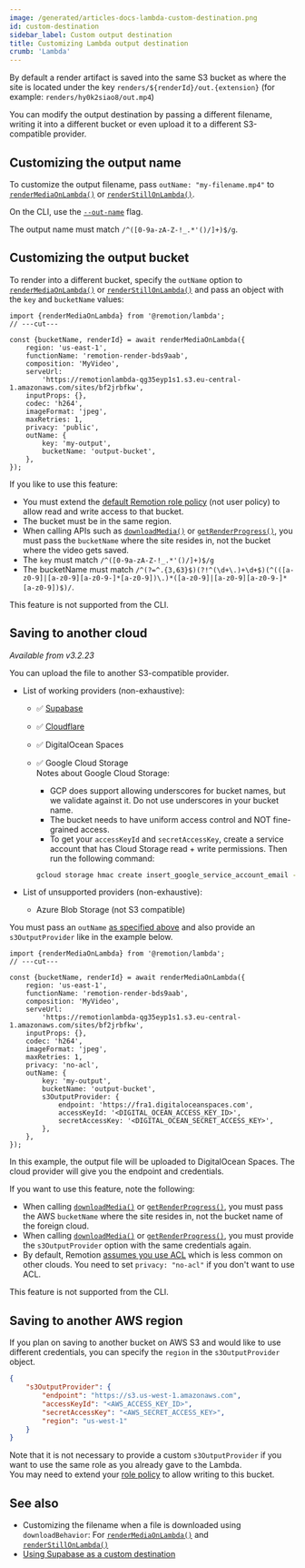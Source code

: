 ```yaml
---
image: /generated/articles-docs-lambda-custom-destination.png
id: custom-destination
sidebar_label: Custom output destination
title: Customizing Lambda output destination
crumb: 'Lambda'
---
```


By default a render artifact is saved into the same S3 bucket as where the site is located under the key `renders/${renderId}/out.{extension}` (for example: `renders/hy0k2siao8/out.mp4`)

You can modify the output destination by passing a different filename, writing it into a different bucket or even upload it to a different S3-compatible provider.

## Customizing the output name

To customize the output filename, pass `outName: "my-filename.mp4"` to [`renderMediaOnLambda()`](/docs/lambda/rendermediaonlambda#outname) or [`renderStillOnLambda()`](/docs/lambda/renderstillonlambda#outname).

On the CLI, use the [`--out-name`](/docs/lambda/cli/render#--out-name) flag.

The output name must match `/^([0-9a-zA-Z-!_.*'()/]+)$/g`.

## Customizing the output bucket

To render into a different bucket, specify the `outName` option to [`renderMediaOnLambda()`](/docs/lambda/rendermediaonlambda) or [`renderStillOnLambda()`](/docs/lambda/renderstillonlambda) and pass an object with the `key` and `bucketName` values:

```tsx twoslash {13-16}
import {renderMediaOnLambda} from '@remotion/lambda';
// ---cut---

const {bucketName, renderId} = await renderMediaOnLambda({
	region: 'us-east-1',
	functionName: 'remotion-render-bds9aab',
	composition: 'MyVideo',
	serveUrl:
		'https://remotionlambda-qg35eyp1s1.s3.eu-central-1.amazonaws.com/sites/bf2jrbfkw',
	inputProps: {},
	codec: 'h264',
	imageFormat: 'jpeg',
	maxRetries: 1,
	privacy: 'public',
	outName: {
		key: 'my-output',
		bucketName: 'output-bucket',
	},
});
```

If you like to use this feature:

- You must extend the [default Remotion role policy](/docs/lambda/permissions) (not user policy) to allow read and write access to that bucket.
- The bucket must be in the same region.
- When calling APIs such as [`downloadMedia()`](/docs/lambda/downloadmedia) or [`getRenderProgress()`](/docs/lambda/getrenderprogress), you must pass the `bucketName` where the site resides in, not the bucket where the video gets saved.
- The `key` must match `/^([0-9a-zA-Z-!_.*'()/]+)$/g`
- The bucketName must match `/^(?=^.{3,63}$)(?!^(\d+\.)+\d+$)(^(([a-z0-9]|[a-z0-9][a-z0-9-]*[a-z0-9])\.)*([a-z0-9]|[a-z0-9][a-z0-9-]*[a-z0-9])$)/`.

This feature is not supported from the CLI.

## Saving to another cloud

_Available from v3.2.23_

You can upload the file to another S3-compatible provider.

- List of working providers (non-exhaustive):
  - ✅ [Supabase](/docs/lambda/supabase)
  - ✅ [Cloudflare](/docs/lambda/r2)
  - ✅ DigitalOcean Spaces
  - ✅ Google Cloud Storage  
    Notes about Google Cloud Storage:
    - GCP does support allowing underscores for bucket names, but we validate against it. Do not use underscores in your bucket name.
    - The bucket needs to have uniform access control and NOT fine-grained access.
    - To get your `accessKeyId` and `secretAccessKey`, create a service account that has Cloud Storage read + write permissions. Then run the following command:

    ```sh
    gcloud storage hmac create insert_google_service_account_email --project=insert_project_id
    ```

- List of unsupported providers (non-exhaustive):
  - Azure Blob Storage (not S3 compatible)

You must pass an `outName` [as specified above](#customizing-the-output-bucket) and also provide an `s3OutputProvider` like in the example below.

```tsx twoslash {13-21}
import {renderMediaOnLambda} from '@remotion/lambda';
// ---cut---

const {bucketName, renderId} = await renderMediaOnLambda({
	region: 'us-east-1',
	functionName: 'remotion-render-bds9aab',
	composition: 'MyVideo',
	serveUrl:
		'https://remotionlambda-qg35eyp1s1.s3.eu-central-1.amazonaws.com/sites/bf2jrbfkw',
	inputProps: {},
	codec: 'h264',
	imageFormat: 'jpeg',
	maxRetries: 1,
	privacy: 'no-acl',
	outName: {
		key: 'my-output',
		bucketName: 'output-bucket',
		s3OutputProvider: {
			endpoint: 'https://fra1.digitaloceanspaces.com',
			accessKeyId: '<DIGITAL_OCEAN_ACCESS_KEY_ID>',
			secretAccessKey: '<DIGITAL_OCEAN_SECRET_ACCESS_KEY>',
		},
	},
});
```

In this example, the output file will be uploaded to DigitalOcean Spaces. The cloud provider will give you the endpoint and credentials.

If you want to use this feature, note the following:

- When calling [`downloadMedia()`](/docs/lambda/downloadmedia#bucketname) or [`getRenderProgress()`](/docs/lambda/getrenderprogress#bucketname), you must pass the AWS `bucketName` where the site resides in, not the bucket name of the foreign cloud.
- When calling [`downloadMedia()`](/docs/lambda/downloadmedia) or [`getRenderProgress()`](/docs/lambda/getrenderprogress), you must provide the `s3OutputProvider` option with the same credentials again.
- By default, Remotion [assumes you use ACL](/docs/lambda/troubleshooting/bucket-disallows-acl) which is less common on other clouds. You need to set `privacy: "no-acl"` if you don't want to use ACL.

This feature is not supported from the CLI.

## Saving to another AWS region<AvailableFrom v="4.0.112"/>

If you plan on saving to another bucket on AWS S3 and would like to use different credentials, you can specify the `region` in the `s3OutputProvider` object.

```json
{
	"s3OutputProvider": {
		"endpoint": "https://s3.us-west-1.amazonaws.com",
		"accessKeyId": "<AWS_ACCESS_KEY_ID>",
		"secretAccessKey": "<AWS_SECRET_ACCESS_KEY>",
		"region": "us-west-1"
	}
}
```

Note that it is not necessary to provide a custom `s3OutputProvider` if you want to use the same role as you already gave to the Lambda.  
You may need to extend your [role policy](/docs/lambda/setup#2-create-role-policy) to allow writing to this bucket.

## See also

- Customizing the filename when a file is downloaded using `downloadBehavior`: For [`renderMediaOnLambda()`](/docs/lambda/rendermediaonlambda#downloadbehavior) and [`renderStillOnLambda()`](/docs/lambda/renderstillonlambda#downloadbehavior)
- [Using Supabase as a custom destination](/docs/lambda/supabase)
